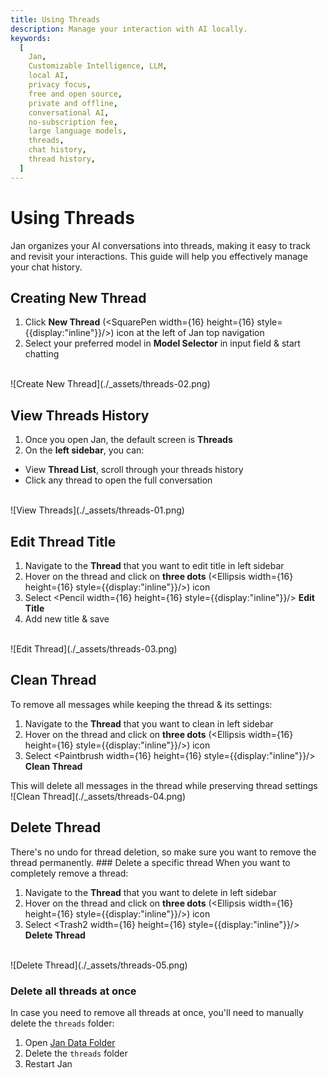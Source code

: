 ```yaml
---
title: Using Threads
description: Manage your interaction with AI locally.
keywords:
  [
    Jan,
    Customizable Intelligence, LLM,
    local AI,
    privacy focus,
    free and open source,
    private and offline,
    conversational AI,
    no-subscription fee,
    large language models,
    threads,
    chat history,
    thread history,
  ]
---
```




# Using Threads

Jan organizes your AI conversations into threads, making it easy to track and revisit your interactions. This guide will help you effectively manage your chat history.

## Creating New Thread
1. Click **New Thread** (<SquarePen width={16} height={16} style={{display:"inline"}}/>) icon at the left of Jan top navigation
2. Select your preferred model in **Model Selector** in input field & start chatting

<br/>
![Create New Thread](./_assets/threads-02.png)

## View Threads History

1. Once you open Jan, the default screen is **Threads**
2. On the **left sidebar**, you can:
- View **Thread List**, scroll through your threads history
- Click any thread to open the full conversation

<br/>
![View Threads](./_assets/threads-01.png)



## Edit Thread Title
1. Navigate to the **Thread** that you want to edit title in left sidebar
2. Hover on the thread and click on **three dots** (<Ellipsis width={16} height={16} style={{display:"inline"}}/>) icon
3. Select <Pencil width={16} height={16} style={{display:"inline"}}/> **Edit Title** 
4. Add new title & save

<br/>
![Edit Thread](./_assets/threads-03.png)

## Clean Thread

To remove all messages while keeping the thread & its settings:

1. Navigate to the **Thread** that you want to clean in left sidebar
2. Hover on the thread and click on **three dots** (<Ellipsis width={16} height={16} style={{display:"inline"}}/>) icon
3. Select <Paintbrush width={16} height={16} style={{display:"inline"}}/> **Clean Thread** 

<Callout type="info">
This will delete all messages in the thread while preserving thread settings
</Callout>

<br/>
![Clean Thread](./_assets/threads-04.png)


## Delete Thread
<Callout type="warning">
There's no undo for thread deletion, so make sure you want to remove the thread permanently.
</Callout>
### Delete a specific thread
When you want to completely remove a thread:

1. Navigate to the **Thread** that you want to delete in left sidebar
2. Hover on the thread and click on **three dots** (<Ellipsis width={16} height={16} style={{display:"inline"}}/>) icon
3. Select <Trash2 width={16} height={16} style={{display:"inline"}}/> **Delete Thread** 


<br/>
![Delete Thread](./_assets/threads-05.png)

### Delete all threads at once

In case you need to remove all threads at once, you'll need to manually delete the `threads` folder:
1. Open [Jan Data Folder](docs/settings#access-the-jan-data-folder)
2. Delete the `threads` folder
3. Restart Jan